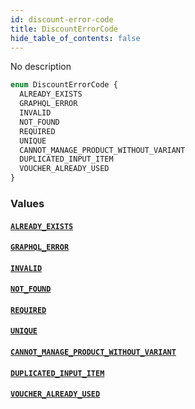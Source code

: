 ```yaml
---
id: discount-error-code
title: DiscountErrorCode
hide_table_of_contents: false
---
```


No description

```graphql
enum DiscountErrorCode {
  ALREADY_EXISTS
  GRAPHQL_ERROR
  INVALID
  NOT_FOUND
  REQUIRED
  UNIQUE
  CANNOT_MANAGE_PRODUCT_WITHOUT_VARIANT
  DUPLICATED_INPUT_ITEM
  VOUCHER_ALREADY_USED
}
```

### Values

#### [`ALREADY_EXISTS`](#)

#### [`GRAPHQL_ERROR`](#)

#### [`INVALID`](#)

#### [`NOT_FOUND`](#)

#### [`REQUIRED`](#)

#### [`UNIQUE`](#)

#### [`CANNOT_MANAGE_PRODUCT_WITHOUT_VARIANT`](#)

#### [`DUPLICATED_INPUT_ITEM`](#)

#### [`VOUCHER_ALREADY_USED`](#)
